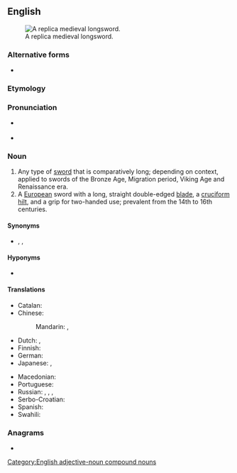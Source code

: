 {{also|long sword}}
==English==
{{wikipedia}}
[[File:Albion Ljubljana Medieval Sword 05 (8261019590).jpg|thumb|A replica medieval longsword.]]

===Alternative forms===
* {{l|en|long sword}}

===Etymology===
{{compound|en|long|sword}}

===Pronunciation===
* {{a|UK}} {{IPA|en|/ˈlɒŋsɔːd/}}
* {{a|US}} {{IPA|en|/ˈlɑŋsɔɚd/}}

===Noun===
{{en-noun}}

# Any type of [[sword]] that is comparatively long; depending on context, applied to swords of the Bronze Age, Migration period, Viking Age and Renaissance era.
# A [[European]] sword with a long, straight double-edged [[blade]], a [[cruciform]] [[hilt]], and a grip for two-handed use; prevalent from the 14th to 16th centuries.

====Synonyms====
* {{sense|14th–16th century sword}} {{l|en|bastard sword}}, {{l|en|broadsword}} {{qualifier|colloquial}}, {{l|en|greatsword}}

====Hyponyms====
* {{sense|14th–16th century sword}} {{l|en|claymore}}

====Translations====
{{trans-top|a kind of sword}}
* Catalan: {{t|ca|espasa llarga|f}}
* Chinese:
*: Mandarin: {{t+|cmn|長劍}}, {{t+|cmn|长剑|tr=chángjiàn}}
* Dutch: {{t|nl|grootzwaard|n}}, {{t|nl|slagzwaard|n}}
* Finnish: {{t|fi|pitkämiekka}}
* German: {{t|de|Langschwert|n}}
* Japanese: {{t+|ja|太刀|tr=tachi}}, {{t|ja|ロングソード|tr=rongusōdo}}
{{trans-mid}}
* Macedonian: {{t|mk|долг меч|m}}
* Portuguese: {{t+|pt|montante|f}}
* Russian: {{t|ru|полутора́ручный меч|m}}, {{t+|ru|баста́рд|m}}, {{t|ru|дли́нный меч|m}}, {{t|ru|боево́й меч|m}}
* Serbo-Croatian: {{t|sh|дуги мач|sc=Cyrl}}
* Spanish: {{t|es|espada larga|f}}
* Swahili: {{t|sw|upanga mrefu}}
{{trans-bottom}}

===Anagrams===
* {{anagrams|en|a=dglnoorsw|longwords}}

{{topics|en|Swords|Weapons}}
[[Category:English adjective-noun compound nouns]]